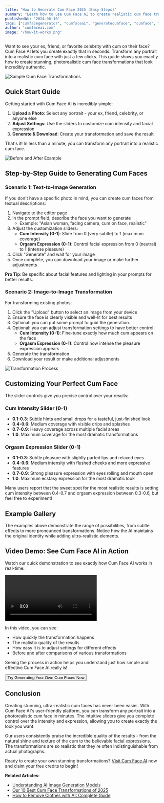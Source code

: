 ```yaml
---
title: "How to Generate Cum Face 2025 (Easy Steps)"
summary: "Learn how to use Cum Face AI to create realistic cum face transformations with our easy step-by-step guide including prompt tips and examples."
publishedAt: "2024-06-10"
tags: ["cumfacegenerator", "cumfaceai", "generatecumface", "cumface", "aicumface"]
author: 'cumfaceai.com'
image: "/how-it-works.png"
---
```


Want to see your ex, friend, or favorite celebrity with cum on their face? Cum Face AI lets you create exactly that in seconds. Transform any portrait into a realistic cum face with just a few clicks. This guide shows you exactly how to create stunning, photorealistic cum face transformations that look incredibly authentic.

![Sample Cum Face Transformations](https://www.cumfaceai.com/_next/image?url=https%3A%2F%2Fbjqbwtqznzladztznntj.supabase.co%2Fstorage%2Fv1%2Fobject%2Fpublic%2Fimages%2Fpublic%2Fhappyface%2F0cccd2e5-718c-4c3b-aa8d-284692d1138d.png&w=3840&q=75)

## Quick Start Guide

Getting started with Cum Face AI is incredibly simple:

1. **Upload a Photo**: Select any portrait - your ex, friend, celebrity, or anyone else
2. **Adjust Settings**: Use the sliders to customize cum intensity and facial expression
3. **Generate & Download**: Create your transformation and save the result

That's it! In less than a minute, you can transform any portrait into a realistic cum face.

![Before and After Example](/before-after.png)

## Step-by-Step Guide to Generating Cum Faces

### Scenario 1: Text-to-Image Generation

If you don't have a specific photo in mind, you can create cum faces from textual descriptions:

1. Navigate to the editor page
2. In the prompt field, describe the face you want to generate
   - Example: "Asian woman, facing camera, cum on face, realistic"
3. Adjust the customization sliders:
   - **Cum Intensity (0-1)**: Slide from 0 (very subtle) to 1 (maximum coverage)
   - **Orgasm Expression (0-1)**: Control facial expression from 0 (neutral) to 1 (intense pleasure)
4. Click "Generate" and wait for your image
5. Once complete, you can download your image or make further adjustments

**Pro Tip**: Be specific about facial features and lighting in your prompts for better results.

### Scenario 2: Image-to-Image Transformation

For transforming existing photos:

1. Click the "Upload" button to select an image from your device
2. Ensure the face is clearly visible and well-lit for best results
3. Optional: you can put some prompt to guid the generation.
3. Optional: you can adjust transformation settings to have better control:
   - **Cum Intensity (0-1)**: Fine-tune exactly how much cum appears on the face
   - **Orgasm Expression (0-1)**: Control how intense the pleasure expression appears
4. Generate the transformation
5. Download your result or make additional adjustments

![Transformation Process](/before-after1.png)


## Customizing Your Perfect Cum Face

The slider controls give you precise control over your results:

### Cum Intensity Slider (0-1)
- **0.1-0.3**: Subtle hints and small drops for a tasteful, just-finished look
- **0.4-0.6**: Medium coverage with visible drips and splashes
- **0.7-0.9**: Heavy coverage across multiple facial areas
- **1.0**: Maximum coverage for the most dramatic transformations

### Orgasm Expression Slider (0-1)
- **0.1-0.3**: Subtle pleasure with slightly parted lips and relaxed eyes
- **0.4-0.6**: Medium intensity with flushed cheeks and more expressive features
- **0.7-0.9**: Strong pleasure expression with eyes rolling and mouth open
- **1.0**: Maximum ecstasy expression for the most dramatic look

Many users report that the sweet spot for the most realistic results is setting cum intensity between 0.4-0.7 and orgasm expression between 0.3-0.6, but feel free to experiment!

## Example Gallery

<ImageFeed path="/public/examples" />

The examples above demonstrate the range of possibilities, from subtle effects to more pronounced transformations. Notice how the AI maintains the original identity while adding ultra-realistic elements.

## Video Demo: See Cum Face AI in Action

Watch our quick demonstration to see exactly how Cum Face AI works in real-time:

<Video 
  filename="https://ritdyhnvqjzooqc3.public.blob.vercel-storage.com/0204-fiBcevMbLHNPH4g1vzCteXXZX94gsr.mp4"
  thumbnail="/how-it-works.png"
/>

In this video, you can see:
- How quickly the transformation happens
- The realistic quality of the results
- How easy it is to adjust settings for different effects
- Before and after comparisons of various transformations

Seeing the process in action helps you understand just how simple and effective Cum Face AI really is!

<Link href="/editor">
<Button className="mt-4 mb-4">
  Try Generating Your Own Cum Faces Now
</Button>
</Link>

## Conclusion

Creating stunning, ultra-realistic cum faces has never been easier. With Cum Face AI's user-friendly platform, you can transform any portrait into a photorealistic cum face in minutes. The intuitive sliders give you complete control over the intensity and expression, allowing you to create exactly the look you want.

Our users consistently praise the incredible quality of the results - from the natural shine and texture of the cum to the believable facial expressions. The transformations are so realistic that they're often indistinguishable from actual photographs.

Ready to create your own stunning transformations? [Visit Cum Face AI](https://www.cumfaceai.com/editor) now and claim your free credits to begin!

**Related Articles:**
- [Understanding AI Image Generation Models](https://www.cumfaceai.com/blog/ai-image-generation-models)
- [Our 10 Best Cum Face Transformations of 2025](https://www.cumfaceai.com/blog/best-cum-face-transformations)
- [How to Remove Clothes with AI: Complete Guide](https://www.cumfaceai.com/blog/ai-clothes-removal-guide) 